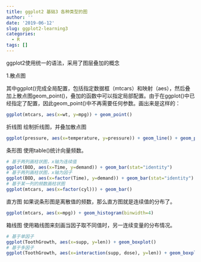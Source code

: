 ```yaml
---
title: ggplot2 基础3 各种类型的图 
author: ''
date: '2019-06-12'
slug: ggplot2-learning3
categories:
  - R
tags: []
---
```

ggplot2使用统一的语法，采用了图层叠加的概念

1.散点图

其中ggplot()完成全局配置，包括指定数据框（mtcars）和映射（aes），然后叠加上散点图geom_point()，叠加的函数中可以指定局部配置。由于在ggplot()中已经指定了配置，因此geom_point()中不再需要任何参数。画出来是这样的：
```r
ggplot(mtcars, aes(x=wt, y=mpg)) + geom_point()

```

折线图
绘制折线图，并叠加散点图
```r
ggplot(pressure, aes(x=temperature, y=pressure)) + geom_line() + geom_point()

```

条形图
使用table()统计向量频数。

```r
# 基于两列画柱状图，x轴为连续值
ggplot(BOD, aes(x=Time, y=demand)) + geom_bar(stat="identity")
# 基于两列画柱状图，x轴为因子
ggplot(BOD, aes(x=factor(Time), y=demand)) + geom_bar(stat="identity")
# 基于某一列的频数画柱状图
ggplot(mtcars, aes(x=factor(cyl))) + geom_bar()
```


直方图
如果说条形图是离散值的频数，那么直方图就是连续值的分布了。
```r
ggplot(mtcars, aes(x=mpg)) + geom_histogram(binwidth=4)
```


箱线图
使用箱线图来刻画当因子取不同值时，另一连续变量的分布情况。

```r

# 基于单因子
ggplot(ToothGrowth, aes(x=supp, y=len)) + geom_boxplot()
# 基于多因子
ggplot(ToothGrowth, aes(x=interaction(supp, dose), y=len)) + geom_boxplot()
```
